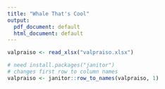 ```yaml
---
title: "Whale That's Cool"
output:
  pdf_document: default
  html_document: default
---
```


```r
valpraiso <- read_xlsx("valpraiso.xlsx")

# need install.packages("janitor")
# changes first row to column names
valpraiso <- janitor::row_to_names(valpraiso, 1)
```



